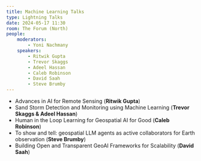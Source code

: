 ```yaml
---
title: Machine Learning Talks
type: Lightning Talks
date: 2024-05-17 11:30
room: The Forum (North)
people:
    moderators:
        - Yoni Nachmany
    speakers:
        - Ritwik Gupta
        - Trevor Skaggs
        - Adeel Hassan
        - Caleb Robinson
        - David Saah
        - Steve Brumby
---
```


- Advances in AI for Remote Sensing (**Ritwik Gupta**) 
- Sand Storm Detection and Monitoring using Machine Learning (**Trevor Skaggs & Adeel Hassan**) 
- Human in the Loop Learning for Geospatial AI for Good (**Caleb Robinson**) 
- To show and tell: geospatial LLM agents as active collaborators for Earth observation (**Steve Brumby**)
- Building Open and Transparent GeoAI Frameworks for Scalability (**David Saah**)
